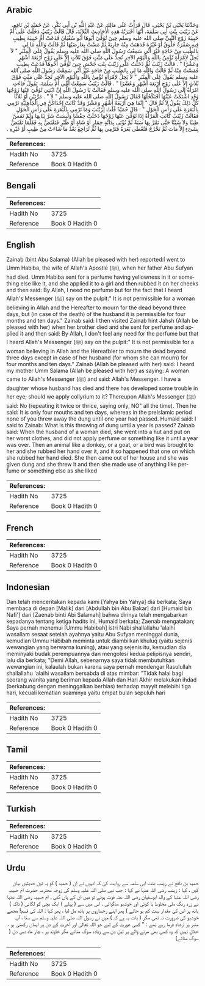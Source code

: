 ## Arabic


<div dir="rtl" lang="ar" style={{fontSize:'larger',backgroundColor:'#f8f9fa',padding:20}}>
وَحَدَّثَنَا يَحْيَى بْنُ يَحْيَى، قَالَ قَرَأْتُ عَلَى مَالِكٍ عَنْ عَبْدِ اللَّهِ بْنِ أَبِي بَكْرٍ، عَنْ حُمَيْدِ بْنِ نَافِعٍ، عَنْ زَيْنَبَ بِنْتِ أَبِي سَلَمَةَ، أَنَّهَا أَخْبَرَتْهُ هَذِهِ الأَحَادِيثَ الثَّلاَثَةَ، قَالَ قَالَتْ زَيْنَبُ دَخَلْتُ عَلَى أُمِّ حَبِيبَةَ زَوْجِ النَّبِيِّ صلى الله عليه وسلم حِينَ تُوُفِّيَ أَبُوهَا أَبُو سُفْيَانَ فَدَعَتْ أُمُّ حَبِيبَةَ بِطِيبٍ فِيهِ صُفْرَةٌ خَلُوقٌ أَوْ غَيْرُهُ فَدَهَنَتْ مِنْهُ جَارِيَةً ثُمَّ مَسَّتْ بِعَارِضَيْهَا ثُمَّ قَالَتْ وَاللَّهِ مَا لِي بِالطِّيبِ مِنْ حَاجَةٍ غَيْرَ أَنِّي سَمِعْتُ رَسُولَ اللَّهِ صلى الله عليه وسلم يَقُولُ عَلَى الْمِنْبَرِ ‏"‏ لاَ يَحِلُّ لاِمْرَأَةٍ تُؤْمِنُ بِاللَّهِ وَالْيَوْمِ الآخِرِ تُحِدُّ عَلَى مَيِّتٍ فَوْقَ ثَلاَثٍ إِلاَّ عَلَى زَوْجٍ أَرْبَعَةَ أَشْهُرٍ وَعَشْرًا ‏"‏ ‏.‏ قَالَتْ زَيْنَبُ ثُمَّ دَخَلْتُ عَلَى زَيْنَبَ بِنْتِ جَحْشٍ حِينَ تُوُفِّيَ أَخُوهَا فَدَعَتْ بِطِيبٍ فَمَسَّتْ مِنْهُ ثُمَّ قَالَتْ وَاللَّهِ مَا لِي بِالطِّيبِ مِنْ حَاجَةٍ غَيْرَ أَنِّي سَمِعْتُ رَسُولَ اللَّهِ صلى الله عليه وسلم يَقُولُ عَلَى الْمِنْبَرِ ‏"‏ لاَ يَحِلُّ لاِمْرَأَةٍ تُؤْمِنُ بِاللَّهِ وَالْيَوْمِ الآخِرِ تُحِدُّ عَلَى مَيِّتٍ فَوْقَ ثَلاَثٍ إِلاَّ عَلَى زَوْجٍ أَرْبَعَةَ أَشْهُرٍ وَعَشْرًا ‏"‏ ‏.‏ قَالَتْ زَيْنَبُ سَمِعْتُ أُمِّي أُمَّ سَلَمَةَ، تَقُولُ جَاءَتِ امْرَأَةٌ إِلَى رَسُولِ اللَّهِ صلى الله عليه وسلم فَقَالَتْ يَا رَسُولَ اللَّهِ إِنَّ ابْنَتِي تُوُفِّيَ عَنْهَا زَوْجُهَا وَقَدِ اشْتَكَتْ عَيْنُهَا أَفَنَكْحُلُهَا فَقَالَ رَسُولُ اللَّهِ صلى الله عليه وسلم ‏"‏ لاَ ‏"‏ ‏.‏ مَرَّتَيْنِ أَوْ ثَلاَثًا كُلَّ ذَلِكَ يَقُولُ لاَ ثُمَّ قَالَ ‏"‏ إِنَّمَا هِيَ أَرْبَعَةُ أَشْهُرٍ وَعَشْرٌ وَقَدْ كَانَتْ إِحْدَاكُنَّ فِي الْجَاهِلِيَّةِ تَرْمِي بِالْبَعَرَةِ عَلَى رَأْسِ الْحَوْلِ ‏"‏ ‏.‏ قَالَ حُمَيْدٌ قُلْتُ لِزَيْنَبَ وَمَا تَرْمِي بِالْبَعَرَةِ عَلَى رَأْسِ الْحَوْلِ فَقَالَتْ زَيْنَبُ كَانَتِ الْمَرْأَةُ إِذَا تُوُفِّيَ عَنْهَا زَوْجُهَا دَخَلَتْ حِفْشًا وَلَبِسَتْ شَرَّ ثِيَابِهَا وَلَمْ تَمَسَّ طِيبًا وَلاَ شَيْئًا حَتَّى تَمُرَّ بِهَا سَنَةٌ ثُمَّ تُؤْتَى بِدَابَّةٍ حِمَارٍ أَوْ شَاةٍ أَوْ طَيْرٍ فَتَفْتَضُّ بِهِ فَقَلَّمَا تَفْتَضُّ بِشَىْءٍ إِلاَّ مَاتَ ثُمَّ تَخْرُجُ فَتُعْطَى بَعَرَةً فَتَرْمِي بِهَا ثُمَّ تُرَاجِعُ بَعْدُ مَا شَاءَتْ مِنْ طِيبٍ أَوْ غَيْرِهِ ‏.‏
</div>
<div style={{backgroundColor:'#f8f9fa',padding:20, marginBottom: 10}}><table> <thead> <tr> <th>References:</th> <th></th> </tr> </thead> <tbody><tr><td>Hadith No</td><td>3725</td></tr><tr><td>Reference</td><td>Book 0 Hadith 0</td></tr></tbody></table></div>

## Bengali


<div dir="ltr" lang="bn" style={{fontSize:'larger',backgroundColor:'#f8f9fa',padding:20}}>

</div>
<div style={{backgroundColor:'#f8f9fa',padding:20, marginBottom: 10}}><table> <thead> <tr> <th>References:</th> <th></th> </tr> </thead> <tbody><tr><td>Hadith No</td><td>3725</td></tr><tr><td>Reference</td><td>Book 0 Hadith 0</td></tr></tbody></table></div>

## English


<div dir="ltr" lang="en" style={{fontSize:'larger',backgroundColor:'#f8f9fa',padding:20}}>
Zainab (bint Abu Salama) (Allah be pleased with her) reported:I went to Umm Habiba, the wife of Allah's Apostle (ﷺ), when her father Abu Sufyan had died. Umm Habiba sent for a perfume having yellowness in it or something else like it, and she applied it to a girl and then rubbed it on her cheeks and then said: By Allah, I need no perfume but for the fact that I heard Allah's Messenger (ﷺ) say on the pulpit:" It is not permissible for a woman believing in Allah and the Hereafter to mourn for the dead beyond three days, but (in case of the death) of the husband it is permissible for four months and ten days." Zainab said: I then visited Zainab hint Jahsh (Allah be pleased with her) when her brother died and she sent for perfume and applied it and then said: By Allah, I don't feel any need for the perfume but that I heard Allah's Messenger (ﷺ) say on the pulpit:" It is not permissible for a woman believing in Allah and the Hereafbler to mourn the dead beyond three days except in case of her husband (for whom she can mourn) for four months and ten days." Zainab (Allah be pleased with her) said: I heard my mother Umm Salama (Allah be pleased with her) as saying: A woman came to Allah's Messenger (ﷺ) and said: Allah's Messenger. I have a daughter whose husband has died and there has developed some trouble in her eye; should we apply collyrium to it? Thereupon Allah's Messenger (ﷺ) said: No (repeating it twice or thrice, saying only, NO" all the time). Then he said: It is only four mouths and ten days, whereas in the preIslamic period none of you threw away the dung until one year had passed. Humaid said: I said to Zainab: What is this throwing of dung until a year is passed? Zainab said: When the husband of a woman died, she went into a hut and put on her worst clothes, and did not apply perfume or something like it until a year was over. Then an animal like a donkey, or a goat, or a bird was brought to her and she rubbed her hand over it, and it so happened that one on which she rubbed her hand died. She then came out of her house and she was given dung and she threw it and then she made use of anything like perfume or something else as she liked
</div>
<div style={{backgroundColor:'#f8f9fa',padding:20, marginBottom: 10}}><table> <thead> <tr> <th>References:</th> <th></th> </tr> </thead> <tbody><tr><td>Hadith No</td><td>3725</td></tr><tr><td>Reference</td><td>Book 0 Hadith 0</td></tr></tbody></table></div>

## French


<div dir="ltr" lang="fr" style={{fontSize:'larger',backgroundColor:'#f8f9fa',padding:20}}>

</div>
<div style={{backgroundColor:'#f8f9fa',padding:20, marginBottom: 10}}><table> <thead> <tr> <th>References:</th> <th></th> </tr> </thead> <tbody><tr><td>Hadith No</td><td>3725</td></tr><tr><td>Reference</td><td>Book 0 Hadith 0</td></tr></tbody></table></div>

## Indonesian


<div dir="ltr" lang="id" style={{fontSize:'larger',backgroundColor:'#f8f9fa',padding:20}}>
Dan telah menceritakan kepada kami [Yahya bin Yahya] dia berkata; Saya membaca di depan [Malik] dari [Abdullah bin Abu Bakar] dari [Humaid bin Nafi'] dari [Zaenab binti Abi Salamah] bahwa dirinya telah mengabarkan kepadanya tentang ketiga hadits ini, Humaid berkata; Zaenab mengatakan; Saya pernah menemui [Ummu Habibah] istri Nabi shallallahu 'alaihi wasallam sesaat setelah ayahnya yaitu Abu Sufyan meninggal dunia, kemudian Ummu Habibah meminta untuk diambilkan khuluq (yaitu sejenis wewangian yang berwarna kuning), atau yang sejenis itu, kemudian dia meminyaki budak perempuannya dan mengolesi kedua pelipisnya sendiri, lalu dia berkata; "Demi Allah, sebenarnya saya tidak membutuhkan wewangian ini, kalaulah bukan karena saya pernah mendengar Rasulullah shallallahu 'alaihi wasallam bersabda di atas mimbar: "Tidak halal bagi seorang wanita yang beriman kepada Allah dan Hari Akhir melakukan ihdad (berkabung dengan meninggalkan berhias) terhadap mayyit melebihi tiga hari, kecuali kematian suaminya yaitu empat bulan sepuluh hari
</div>
<div style={{backgroundColor:'#f8f9fa',padding:20, marginBottom: 10}}><table> <thead> <tr> <th>References:</th> <th></th> </tr> </thead> <tbody><tr><td>Hadith No</td><td>3725</td></tr><tr><td>Reference</td><td>Book 0 Hadith 0</td></tr></tbody></table></div>

## Tamil


<div dir="ltr" lang="ta" style={{fontSize:'larger',backgroundColor:'#f8f9fa',padding:20}}>

</div>
<div style={{backgroundColor:'#f8f9fa',padding:20, marginBottom: 10}}><table> <thead> <tr> <th>References:</th> <th></th> </tr> </thead> <tbody><tr><td>Hadith No</td><td>3725</td></tr><tr><td>Reference</td><td>Book 0 Hadith 0</td></tr></tbody></table></div>

## Turkish


<div dir="ltr" lang="tr" style={{fontSize:'larger',backgroundColor:'#f8f9fa',padding:20}}>

</div>
<div style={{backgroundColor:'#f8f9fa',padding:20, marginBottom: 10}}><table> <thead> <tr> <th>References:</th> <th></th> </tr> </thead> <tbody><tr><td>Hadith No</td><td>3725</td></tr><tr><td>Reference</td><td>Book 0 Hadith 0</td></tr></tbody></table></div>

## Urdu


<div dir="rtl" lang="ur" style={{fontSize:'larger',backgroundColor:'#f8f9fa',padding:20}}>
حمید بن نافع نے زینب بنت ابی سلمہ سے روایت کی کہ انہوں نے اِن ( حمید ) کو یہ تین حدیثیں بیان کیں ، کہا : زینب رضی اللہ عنہا نے کہا : جب نبی صلی اللہ علیہ وسلم کی زوجہ محترمہ حضرت ام حبیبہ رضی اللہ عنہا کے والد ابوسفیان رضی اللہ عنہ فوت ہوئے تو میں ان کے ہاں گئی ، ام حبیبہ رضی اللہ عنہا نے زرد رنگ ملی مخلوط یا کوئی اور خوشبو منگوائی ، اس میں سے ( پہلے ) ایک بچی کو لگائی ( تاکہ ) ہاتھ پر اس کی مقدار بہت کم ہو جائے ) پھر اپنے رخساروں پر ہاتھ مل لیا ، پھر کہا : اللہ کی قسم! مجھے خوشبو کی ضرورت نہ تھی مگر ( بات یہ ہے کہ ) میں نے رسول اللہ صلی اللہ علیہ وسلم سے سنا ، آپ منبر پر ارشاد فرما رہے تھے : " کسی عورت کے لیے جو اللہ تعالیٰ اور آخرت کے دن پر ایمان رکھتی ہو ، حلال نہیں کہ وہ کسی بھی مرنے والے پر تین دن سے زیادہ سوگ منائے مگر خاوند پر ، چار ماہ دس دن ( سوگ منائے)
</div>
<div style={{backgroundColor:'#f8f9fa',padding:20, marginBottom: 10}}><table> <thead> <tr> <th>References:</th> <th></th> </tr> </thead> <tbody><tr><td>Hadith No</td><td>3725</td></tr><tr><td>Reference</td><td>Book 0 Hadith 0</td></tr></tbody></table></div>